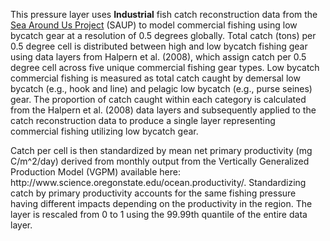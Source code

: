 This pressure layer uses **Industrial** fish catch reconstruction data from the [Sea Around Us Project](http://www.seaaroundus.org/) (SAUP) to model commercial fishing using low bycatch gear at a resolution of 0.5 degrees globally. Total catch (tons) per 0.5 degree cell is distributed between high and low bycatch fishing gear using data layers from Halpern et al. (2008), which assign catch per 0.5 degree cell across five unique commercial fishing gear types. Low bycatch commercial fishing is measured as total catch caught by demersal low bycatch (e.g., hook and line) and pelagic low bycatch (e.g., purse seines) gear. The proportion of catch caught within each category is calculated from the Halpern et al. (2008) data layers and subsequently applied to the catch reconstruction data to produce a single layer representing commercial fishing utilizing low bycatch gear.

Catch per cell is then standardized by mean net primary productivity (mg C/m^2/day) derived from monthly output from the Vertically Generalized Production Model (VGPM) available here: http://www.science.oregonstate.edu/ocean.productivity/. Standardizing catch by primary productivity accounts for the same fishing pressure having different impacts depending on the productivity in the region. The layer is rescaled from 0 to 1 using the 99.99th quantile of the entire data layer.